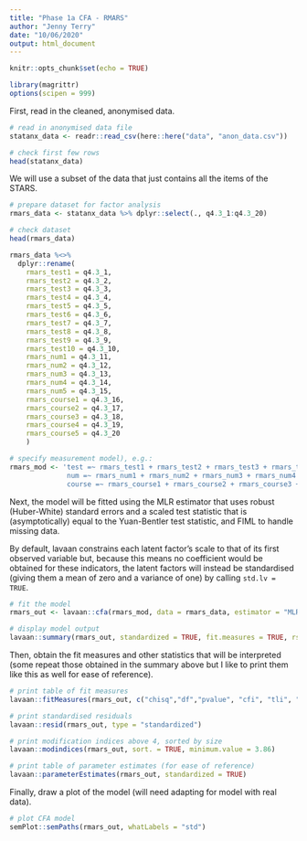 ```yaml
---
title: "Phase 1a CFA - RMARS"
author: "Jenny Terry"
date: "10/06/2020"
output: html_document
---
```


```r
knitr::opts_chunk$set(echo = TRUE)

library(magrittr)
options(scipen = 999)
```

First, read in the cleaned, anonymised data.

```r
# read in anonymised data file
statanx_data <- readr::read_csv(here::here("data", "anon_data.csv"))

# check first few rows
head(statanx_data)
```

We will use a subset of the data that just contains all the items of the STARS.

```r
# prepare dataset for factor analysis
rmars_data <- statanx_data %>% dplyr::select(., q4.3_1:q4.3_20)

# check dataset
head(rmars_data)
```

```r

rmars_data %<>% 
  dplyr::rename(
    rmars_test1 = q4.3_1, 
    rmars_test2 = q4.3_2, 
    rmars_test3 = q4.3_3, 
    rmars_test4 = q4.3_4, 
    rmars_test5 = q4.3_5, 
    rmars_test6 = q4.3_6, 
    rmars_test7 = q4.3_7, 
    rmars_test8 = q4.3_8, 
    rmars_test9 = q4.3_9, 
    rmars_test10 = q4.3_10, 
    rmars_num1 = q4.3_11, 
    rmars_num2 = q4.3_12, 
    rmars_num3 = q4.3_13, 
    rmars_num4 = q4.3_14, 
    rmars_num5 = q4.3_15, 
    rmars_course1 = q4.3_16, 
    rmars_course2 = q4.3_17, 
    rmars_course3 = q4.3_18, 
    rmars_course4 = q4.3_19,
    rmars_course5 = q4.3_20
    )
```


```r
# specify measurement model), e.g.:
rmars_mod <- 'test =~ rmars_test1 + rmars_test2 + rmars_test3 + rmars_test4 + rmars_test5 + rmars_test6 +                         rmars_test7 + rmars_test8 + rmars_test9 + rmars_test10
              num =~ rmars_num1 + rmars_num2 + rmars_num3 + rmars_num4 + rmars_num5
              course =~ rmars_course1 + rmars_course2 + rmars_course3 + rmars_course4 + rmars_course5'
```

Next, the model will be fitted using the MLR estimator that uses robust (Huber-White) standard errors and a scaled test statistic that is (asymptotically) equal to the Yuan-Bentler test statistic, and FIML to handle missing data.

By default, lavaan constrains each latent factor’s scale to that of its first observed variable but, because this means no coefficient would be obtained for these indicators, the latent factors will instead be standardised (giving them a mean of zero and a variance of one) by calling `std.lv = TRUE`.

```r
# fit the model 
rmars_out <- lavaan::cfa(rmars_mod, data = rmars_data, estimator = "MLR", missing = "fiml.x", std.lv = TRUE)

# display model output
lavaan::summary(rmars_out, standardized = TRUE, fit.measures = TRUE, rsq = TRUE)
```

Then, obtain the fit measures and other statistics that will be interpreted (some repeat those obtained in the summary above but I like to print them like this as well for ease of reference).

```r
# print table of fit measures
lavaan::fitMeasures(rmars_out, c("chisq","df","pvalue", "cfi", "tli", "rmsea", "srmr"))

# print standardised residuals
lavaan::resid(rmars_out, type = "standardized")

# print modification indices above 4, sorted by size
lavaan::modindices(rmars_out, sort. = TRUE, minimum.value = 3.86)

# print table of parameter estimates (for ease of reference)
lavaan::parameterEstimates(rmars_out, standardized = TRUE)
```

Finally, draw a plot of the model (will need adapting for model with real data).

```r
# plot CFA model 
semPlot::semPaths(rmars_out, whatLabels = "std")
```
